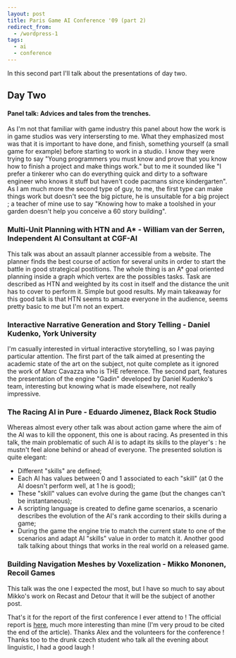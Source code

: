 ```yaml
---
layout: post
title: Paris Game AI Conference '09 (part 2)
redirect_from:
  - /wordpress-1
tags:
  - ai
  - conference
---
```


In this second part I'll talk about the presentations of day two.

## Day Two

#### Panel talk: Advices and tales from the trenches.

As I'm not that familiar with game industry this panel about how the work is in
game studios was very intersersting to me. What they emphasized most was that it
is important to have done, and finish, something yourself (a small game for
example) before starting to work in a studio. I know they were trying to say
"Young programmers you must know and prove that you know how to finish a project
and make things work." but to me it sounded like "I prefer a tinkerer who can do
everything quick and dirty to a software engineer who knows it stuff but haven't
code pacmans since kindergarten". As I am much more the second type of guy, to
me, the first type can make things work but doesn't see the big picture, he is
unsuitable for a big project ; a teacher of mine use to say "Knowing how to make
a toolshed in your garden doesn't help you conceive a 60 story building".

### Multi-Unit Planning with HTN and A\* - William van der Serren, Independent AI Consultant at CGF-AI

This talk was about an assault planner accessible from a website. The planner
finds the best course of action for several units in order to start the battle
in good strategical postitions. The whole thing is an A\* goal oriented planning
inside a graph which vertex are the possibles tasks. Task are described as HTN
and weighted by its cost in itself and the distance the unit has to cover to
perform it. Simple but good results. My main takeaway for this good talk is that
HTN seems to amaze everyone in the audience, seems pretty basic to me but I'm
not an expert.

### Interactive Narrative Generation and Story Telling - Daniel Kudenko, York University

I'm casually interested in virtual interactive storytelling, so I was paying
particular attention. The first part of the talk aimed at presenting the
academic state of the art on the subject, not quite complete as it ignored the
work of Marc Cavazza who is THE reference. The second part, features the
presentation of the engine "Gadin" developed by Daniel Kudenko's team,
interesting but knowing what is made elsewhere, not really impressive.

### The Racing AI in Pure - Eduardo Jimenez, Black Rock Studio

Whereas almost every other talk was about action game where the aim of the AI
was to kill the opponent, this one is about racing. As presented in this talk,
the main problematic of such AI is to adapt its skills to the player's : he
mustn't feel alone behind or ahead of everyone. The presented solution is quite
elegant:

- Different "skills" are defined;
- Each AI has values between 0 and 1 associated to each "skill" (at 0 the AI
  doesn't perform well, at 1 he is good);
- These "skill" values can evolve during the game (but the changes can't be
  instantaneous);
- A scripting language is created to define game scenarios, a scenario describes
  the evolution of the AI's rank according to their skills during a game;
- During the game the engine trie to match the current state to one of the
  scenarios and adapt AI "skills" value in order to match it. Another good talk
  talking about things that works in the real world on a released game.

### Building Navigation Meshes by Voxelization - Mikko Mononen, Recoil Games

This talk was the one I expected the most, but I have so much to say about
Mikko's work on Recast and Detour that it will be the subject of another post.

That's it for the report of the first conference I ever attend to ! The official
report is [here](http://aigamedev.com/open/coverage/paris09-report/), much more
interesting than mine (I'm very proud to be cited the end of the article).
Thanks Alex and the volunteers for the conference ! Thanks too to the drunk
czech student who talk all the evening about linguistic, I had a good laugh !
